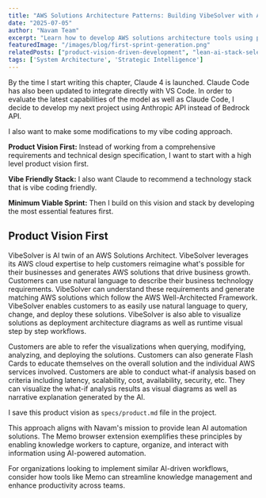 ```yaml
---
title: "AWS Solutions Architecture Patterns: Building VibeSolver with AI-First Development"
date: "2025-07-05"
author: "Navam Team"
excerpt: "Learn how to develop AWS solutions architecture tools using product vision first approach and vibe-friendly technology stacks with Claude 4 integration."
featuredImage: "/images/blog/first-sprint-generation.png"
relatedPosts: ["product-vision-driven-development", "lean-ai-stack-selection", "enterprise-ai-development-workflows"]
tags: ['System Architecture', 'Strategic Intelligence']
---
```



By the time I start writing this chapter, Claude 4 is launched. Claude Code has also been updated to integrate directly with VS Code. In order to evaluate the latest capabilities of the model as well as Claude Code, I decide to develop my next project using Anthropic API instead of Bedrock API.

I also want to make some modifications to my vibe coding approach.

**Product Vision First:** Instead of working from a comprehensive requirements and technical design specification, I want to start with a high level product vision first.

**Vibe Friendly Stack:** I also want Claude to recommend a technology stack that is vibe coding friendly.

**Minimum Viable Sprint:** Then I build on this vision and stack by developing the most essential features first.

## Product Vision First

VibeSolver is AI twin of an AWS Solutions Architect. VibeSolver leverages its AWS cloud expertise to help customers reimagine what's possible for their businesses and generates AWS solutions that drive business growth. Customers can use natural language to describe their business technology requirements. VibeSolver can understand these requirements and generate matching AWS solutions which follow the AWS Well-Architected Framework. VibeSolver enables customers to as easily use natural language to query, change, and deploy these solutions. VibeSolver is also able to visualize solutions as deployment architecture diagrams as well as runtime visual step by step workflows.

Customers are able to refer the visualizations when querying, modifying, analyzing, and deploying the solutions. Customers can also generate Flash Cards to educate themselves on the overall solution and the individual AWS services involved. Customers are able to conduct what-if analysis based on criteria including latency, scalability, cost, availability, security, etc. They can visualize the what-if analysis results as visual diagrams as well as narrative explanation generated by the AI.

I save this product vision as `specs/product.md` file in the project.

This approach aligns with Navam's mission to provide lean AI automation solutions. The Memo browser extension exemplifies these principles by enabling knowledge workers to capture, organize, and interact with information using AI-powered automation.

For organizations looking to implement similar AI-driven workflows, consider how tools like Memo can streamline knowledge management and enhance productivity across teams.